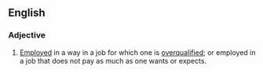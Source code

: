 ==English==

===Adjective===
{{en-adj}}

#[[Employed]] in a way in a job for which one is [[overqualified]]; or employed in a job that does not pay as much as one wants or expects.